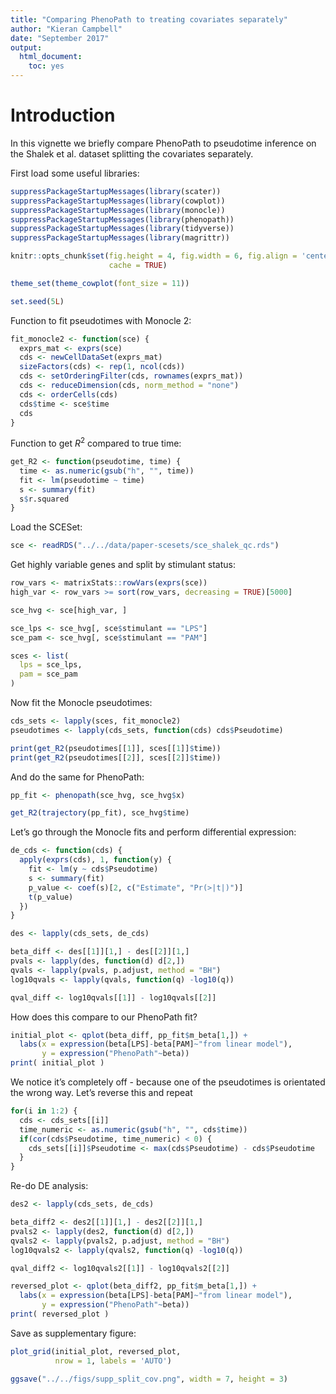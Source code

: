 ```yaml
---
title: "Comparing PhenoPath to treating covariates separately"
author: "Kieran Campbell"
date: "September 2017"
output:
  html_document:
    toc: yes
---
```


# Introduction

In this vignette we briefly compare PhenoPath to pseudotime inference on the Shalek et al. dataset splitting the covariates separately.



First load some useful libraries:

```r
suppressPackageStartupMessages(library(scater))
suppressPackageStartupMessages(library(cowplot))
suppressPackageStartupMessages(library(monocle))
suppressPackageStartupMessages(library(phenopath))
suppressPackageStartupMessages(library(tidyverse))
suppressPackageStartupMessages(library(magrittr))

knitr::opts_chunk$set(fig.height = 4, fig.width = 6, fig.align = 'center',
                      cache = TRUE)

theme_set(theme_cowplot(font_size = 11))

set.seed(5L)
```

Function to fit pseudotimes with Monocle 2:

```r
fit_monocle2 <- function(sce) {
  exprs_mat <- exprs(sce)
  cds <- newCellDataSet(exprs_mat)
  sizeFactors(cds) <- rep(1, ncol(cds))
  cds <- setOrderingFilter(cds, rownames(exprs_mat))
  cds <- reduceDimension(cds, norm_method = "none")
  cds <- orderCells(cds)
  cds$time <- sce$time
  cds
}
```

Function to get $R^2$ compared to true time:

```r
get_R2 <- function(pseudotime, time) {
  time <- as.numeric(gsub("h", "", time))
  fit <- lm(pseudotime ~ time)
  s <- summary(fit)
  s$r.squared
}
```

Load the SCESet:

```r
sce <- readRDS("../../data/paper-scesets/sce_shalek_qc.rds")
```

Get highly variable genes and split by stimulant status:

```r
row_vars <- matrixStats::rowVars(exprs(sce))
high_var <- row_vars >= sort(row_vars, decreasing = TRUE)[5000]

sce_hvg <- sce[high_var, ]

sce_lps <- sce_hvg[, sce$stimulant == "LPS"]
sce_pam <- sce_hvg[, sce$stimulant == "PAM"]

sces <- list(
  lps = sce_lps,
  pam = sce_pam
)
```

Now fit the Monocle pseudotimes:

```r
cds_sets <- lapply(sces, fit_monocle2)
pseudotimes <- lapply(cds_sets, function(cds) cds$Pseudotime)
```

```r
print(get_R2(pseudotimes[[1]], sces[[1]]$time))
print(get_R2(pseudotimes[[2]], sces[[2]]$time))
```

And do the same for PhenoPath:

```r
pp_fit <- phenopath(sce_hvg, sce_hvg$x)

get_R2(trajectory(pp_fit), sce_hvg$time)
```

Let's go through the Monocle fits and perform differential expression:

```r
de_cds <- function(cds) {
  apply(exprs(cds), 1, function(y) {
    fit <- lm(y ~ cds$Pseudotime)
    s <- summary(fit)
    p_value <- coef(s)[2, c("Estimate", "Pr(>|t|)")]
    t(p_value)
  })
}

des <- lapply(cds_sets, de_cds)

beta_diff <- des[[1]][1,] - des[[2]][1,]
pvals <- lapply(des, function(d) d[2,])
qvals <- lapply(pvals, p.adjust, method = "BH")
log10qvals <- lapply(qvals, function(q) -log10(q))

qval_diff <- log10qvals[[1]] - log10qvals[[2]]
```

How does this compare to our PhenoPath fit?

```r
initial_plot <- qplot(beta_diff, pp_fit$m_beta[1,]) +
  labs(x = expression(beta[LPS]-beta[PAM]~"from linear model"),
       y = expression("PhenoPath"~beta))
print( initial_plot )
```

We notice it's completely off - because one of the pseudotimes is orientated the wrong way. Let's reverse this and repeat

```r
for(i in 1:2) {
  cds <- cds_sets[[i]]
  time_numeric <- as.numeric(gsub("h", "", cds$time))
  if(cor(cds$Pseudotime, time_numeric) < 0) {
    cds_sets[[i]]$Pseudotime <- max(cds$Pseudotime) - cds$Pseudotime
  }
}
```

Re-do DE analysis:

```r
des2 <- lapply(cds_sets, de_cds)

beta_diff2 <- des2[[1]][1,] - des2[[2]][1,]
pvals2 <- lapply(des2, function(d) d[2,])
qvals2 <- lapply(pvals2, p.adjust, method = "BH")
log10qvals2 <- lapply(qvals2, function(q) -log10(q))

qval_diff2 <- log10qvals2[[1]] - log10qvals2[[2]]
```

```r
reversed_plot <- qplot(beta_diff2, pp_fit$m_beta[1,]) +
  labs(x = expression(beta[LPS]-beta[PAM]~"from linear model"),
       y = expression("PhenoPath"~beta))
print( reversed_plot )
```

Save as supplementary figure:

```r
plot_grid(initial_plot, reversed_plot,
          nrow = 1, labels = 'AUTO')

ggsave("../../figs/supp_split_cov.png", width = 7, height = 3)
```


